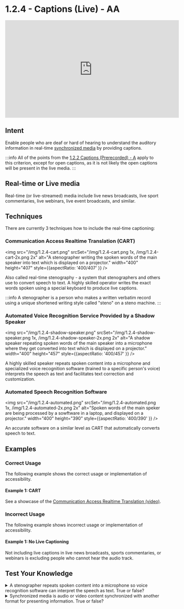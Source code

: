 # 1.2.4 - Captions (Live) - AA

<iframe width="560" height="315" src="https://www.youtube.com/embed/idorGs6NkmM" title="1.2.4 - Captions (Live) - WCAG Documents" frameBorder="0" allow="accelerometer; autoplay; clipboard-write; encrypted-media; gyroscope; picture-in-picture" allowFullScreen></iframe>

## Intent

Enable people who are deaf or hard of hearing to understand the auditory information in real-time [synchronized media](/docs/wcag-documents/glossary-of-terms#synchronized-media) by providing captions.

:::info
All of the points from the [1.2.2 Captions (Prerecorded) - A](./1.2.2-captions-prerecorded.mdx) apply to this criterion, except for open captions, as it is not likely the open captions will be present in the live media.
:::

## Real-time or Live media

Real-time (or live-streamed) media include live news broadcasts, live sport commentaries, live webinars, live event broadcasts, and similar.

## Techniques

There are currently 3 techniques how to include the real-time captioning:

### Communication Access Realtime Translation (CART)

<img src="/img/1.2.4-cart.png" srcSet="/img/1.2.4-cart.png 1x, /img/1.2.4-cart-2x.png 2x" alt="A stenographer writing the spoken words of the main speaker into text which is displayed on a projector." width="400" height="407" style={{aspectRatio: '400/407' }} />

Also called real-time stenography - a system that stenographers and others use to convert speech to text. A highly skilled operator writes the exact words spoken using a special keyboard to produce live captions.

:::info
A stenographer is a person who makes a written verbatim record using a unique shortened writing style called "steno" on a steno machine.
:::

### Automated Voice Recognition Service Provided by a Shadow Speaker

<img src="/img/1.2.4-shadow-speaker.png" srcSet="/img/1.2.4-shadow-speaker.png 1x, /img/1.2.4-shadow-speaker-2x.png 2x" alt="A shadow speaker repeating spoken words of the main speaker into a microphone where they get converted into text which is displayed on a projector." width="400" height="457" style={{aspectRatio: '400/457' }} />

A highly skilled speaker repeats spoken content into a microphone and specialized voice recognition software (trained to a specific person's voice) interprets the speech as text and facilitates text correction and customization.

### Automated Speech Recognition Software

<img src="/img/1.2.4-automated.png" srcSet="/img/1.2.4-automated.png 1x, /img/1.2.4-automated-2x.png 2x" alt="Spoken words of the main speker are being processed by a sowftware in a laptop, and displayed on a projector." width="400" height="390" style={{aspectRatio: '400/390' }} />

An accurate software on a similar level as CART that automatically converts speech to text.

## Examples

### Correct Usage

The following example shows the correct usage or implementation of accessibility.

#### Example 1: CART

See a showcase of the [Communication Access Realtime Translation (video)](https://www.youtube.com/watch?v=-7koiXCgECc).

### Incorrect Usage

The following example shows incorrect usage or implementation of accessibility.

#### Example 1: No Live Captioning

Not including live captions in live news broadcasts, sports commentaries, or webinars is excluding people who cannot hear the audio track.

## Test Your Knowledge

<details>
	<summary>
    <span>A stenographer repeats spoken content into a microphone so voice recognition software can interpret the speech as text. True or false?</span>
  </summary>
  False - a stenographer writes, whereas a shadow speaker speaks.
</details>

<details>
  <summary>
    <span>Synchronized media is audio or video content synchronized with another format for presenting information. True or false?</span>
  </summary>
  True - no catch here.
</details>
